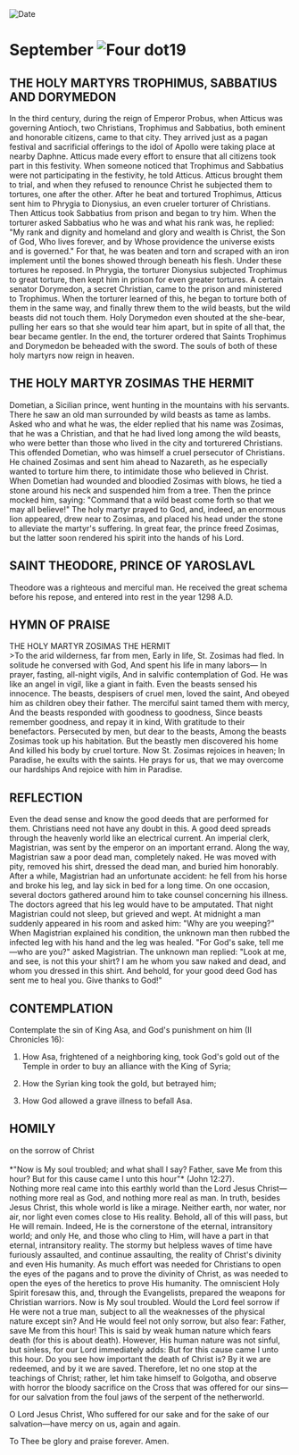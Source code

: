 
<RunningHead />
<Image src="/title-imprint.png" height={68} width={50} alt="Date" className="title-imprint"/>

# <div id="date">September <Image className="four-dot" src="/four-dot.png" height={15} width={15} alt="Four dot" />19</div>

## THE HOLY MARTYRS TROPHIMUS, SABBATIUS AND DORYMEDON

In the third century, during the reign of Emperor Probus, when Atticus was governing Antioch, two Christians, Trophimus and Sabbatius, both eminent and honorable citizens, came to that city. They arrived just as a pagan festival and sacrificial offerings to the idol of Apollo were taking place at nearby Daphne. Atticus made every effort to ensure that all citizens took part in this festivity. When someone noticed that Trophimus and Sabbatius were not participating in the festivity, he told Atticus. Atticus brought them to trial, and when they refused to renounce Christ he subjected them to tortures, one after the other. After he beat and tortured Trophimus, Atticus sent him to Phrygia to Dionysius, an even crueler torturer of Christians. Then Atticus took Sabbatius from prison and began to try him. When the torturer asked Sabbatius who he was and what his rank was, he replied: "My rank and dignity and homeland and glory and wealth is Christ, the Son of God, Who lives forever, and by Whose providence the universe exists and is governed." For that, he was beaten and torn and scraped with an iron implement until the bones showed through beneath his flesh. Under these tortures he reposed. In Phrygia, the torturer Dionysius subjected Trophimus to great torture, then kept him in prison for even greater tortures. A certain senator Dorymedon, a secret Christian, came to the prison and ministered to Trophimus. When the torturer learned of this, he began to torture both of them in the same way, and finally threw them to the wild beasts, but the wild beasts did not touch them. Holy Dorymedon even shouted at the she-bear, pulling her ears so that she would tear him apart, but in spite of all that, the bear became gentler. In the end, the torturer ordered that Saints Trophimus and Dorymedon be beheaded with the sword. The souls of both of these holy martyrs now reign in heaven.

## THE HOLY MARTYR ZOSIMAS THE HERMIT

Dometian, a Sicilian prince, went hunting in the mountains with his servants. There he saw an old man surrounded by wild beasts as tame as lambs. Asked who and what he was, the elder replied that his name was Zosimas, that he was a Christian, and that he had lived long among the wild beasts, who were better than those who lived in the city and torturered Christians. This offended Dometian, who was himself a cruel persecutor of Christians. He chained Zosimas and sent him ahead to Nazareth, as he especially wanted to torture him there, to intimidate those who believed in Christ. When Dometian had wounded and bloodied Zosimas with blows, he tied a stone around his neck and suspended him from a tree. Then the prince mocked him, saying: "Command that a wild beast come forth so that we may all believe!" The holy martyr prayed to God, and, indeed, an enormous lion appeared, drew near to Zosimas, and placed his head under the stone to alleviate the martyr's suffering. In great fear, the prince freed Zosimas, but the latter soon rendered his spirit into the hands of his Lord.

## SAINT THEODORE, PRINCE OF YAROSLAVL

Theodore was a righteous and merciful man. He received the great schema before his repose, and entered into rest in the year 1298 A.D.

## HYMN OF PRAISE
<div style={{textAlign:'center', color:'crimson', fontWeight:'bold'}}>
THE HOLY MARTYR ZOSIMAS THE HERMIT
</div>
>To the arid wilderness, far from men,  
Early in life, St. Zosimas had fled.  
In solitude he conversed with God,  
And spent his life in many labors—  
In prayer, fasting, all-night vigils,  
And in salvific contemplation of God.  
He was like an angel in vigil, like a giant in faith.  
Even the beasts sensed his innocence.  
The beasts, despisers of cruel men, loved the saint,  
And obeyed him as children obey their father.  
The merciful saint tamed them with mercy,  
And the beasts responded with goodness to goodness,  
Since beasts remember goodness, and repay it in kind,  
With gratitude to their benefactors.  
Persecuted by men, but dear to the beasts,  
Among the beasts Zosimas took up his habitation.  
But the beastly men discovered his home  
And killed his body by cruel torture.  
Now St. Zosimas rejoices in heaven;  
In Paradise, he exults with the saints.  
He prays for us, that we may overcome our hardships  
And rejoice with him in Paradise.  


## REFLECTION

Even the dead sense and know the good deeds that are performed for them. Christians need not have any doubt in this. A good deed spreads through the heavenly world like an electrical current. An imperial clerk, Magistrian, was sent by the emperor on an important errand. Along the way, Magistrian saw a poor dead man, completely naked. He was moved with pity, removed his shirt, dressed the dead man, and buried him honorably. After a while, Magistrian had an unfortunate accident: he fell from his horse and broke his leg, and lay sick in bed for a long time. On one occasion, several doctors gathered around him to take counsel concerning his illness. The doctors agreed that his leg would have to be amputated. That night Magistrian could not sleep, but grieved and wept. At midnight a man suddenly appeared in his room and asked him: "Why are you weeping?" When Magistrian explained his condition, the unknown man then rubbed the infected leg with his hand and the leg was healed. "For God's sake, tell me—who are you?" asked Magistrian. The unknown man replied: "Look at me, and see, is not this your shirt? I am he whom you saw naked and dead, and whom you dressed in this shirt. And behold, for your good deed God has sent me to heal you. Give thanks to God!"


## CONTEMPLATION

Contemplate the sin of King Asa, and God's punishment on him (II Chronicles 16):

1. How Asa, frightened of a neighboring king, took God's gold out of the Temple in order to buy an alliance with the King of Syria;

2. How the Syrian king took the gold, but betrayed him;

3. How God allowed a grave illness to befall Asa.


## HOMILY
<div style={{textAlign:'center', color:'crimson', fontWeight:'bold'}}>
on the sorrow of Christ
</div>
<br />
<div style={{textAlign:'right'}}>
*"Now is My soul troubled; and what shall I say? Father, save Me from this hour? But for this cause came I unto this hour"* (John 12:27).
</div>
Nothing more real came into this earthly world than the Lord Jesus Christ—nothing more real as God, and nothing more real as man. In truth, besides Jesus Christ, this whole world is like a mirage. Neither earth, nor water, nor air, nor light even comes close to His reality. Behold, all of this will pass, but He will remain. Indeed, He is the cornerstone of the eternal, intransitory world; and only He, and those who cling to Him, will have a part in that eternal, intransitory reality. The stormy but helpless waves of time have furiously assaulted, and continue assaulting, the reality of Christ's divinity and even His humanity. As much effort was needed for Christians to open the eyes of the pagans and to prove the divinity of Christ, as was needed to open the eyes of the heretics to prove His humanity. The omniscient Holy Spirit foresaw this, and, through the Evangelists, prepared the weapons for Christian warriors. Now is My soul troubled. Would the Lord feel sorrow if He were not a true man, subject to all the weaknesses of the physical nature except sin? And He would feel not only sorrow, but also fear: Father, save Me from this hour! This is said by weak human nature which fears death (for this is about death). However, His human nature was not sinful, but sinless, for our Lord immediately adds: But for this cause came I unto this hour. Do you see how important the death of Christ is? By it we are redeemed, and by it we are saved. Therefore, let no one stop at the teachings of Christ; rather, let him take himself to Golgotha, and observe with horror the bloody sacrifice on the Cross that was offered for our sins—for our salvation from the foul jaws of the serpent of the netherworld.

O Lord Jesus Christ, Who suffered for our sake and for the sake of our salvation—have mercy on us, again and again.

To Thee be glory and praise forever. Amen.